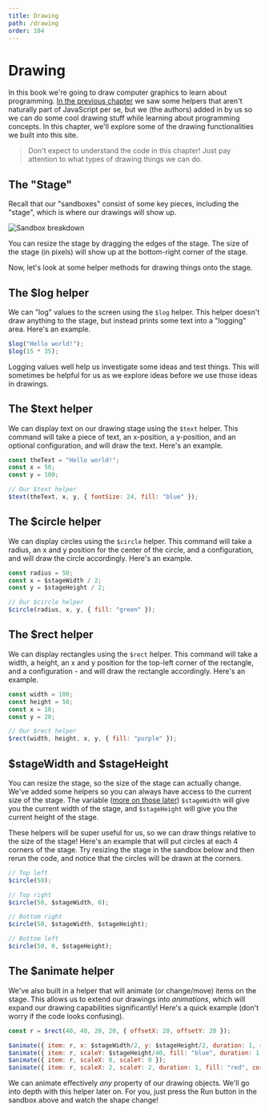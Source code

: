 ```yaml
---
title: Drawing
path: /drawing
order: 104
---
```


# Drawing

In this book we're going to draw computer graphics to learn about programming. [In the previous chapter](/what-is-javascript#-helpers) we saw some helpers that aren't naturally part of JavaScript per se, but we (the authors) added in by us so we can do some cool drawing stuff while learning about programming concepts. In this chapter, we'll explore some of the drawing functionalities we built into this site.

> Don't expect to understand the code in this chapter! Just pay attention to what types of drawing things we can do.

## The "Stage"

Recall that our "sandboxes" consist of some key pieces, including the "stage", which is where our drawings will show up.

![Sandbox breakdown](../assets/img/sandbox-breakdown.png)

You can resize the stage by dragging the edges of the stage. The size of the stage (in pixels) will show up at the bottom-right corner of the stage.

Now, let's look at some helper methods for drawing things onto the stage.

## The $log helper

We can "log" values to the screen using the `$log` helper. This helper doesn't draw anything to the stage, but instead prints some text into a "logging" area. Here's an example.

```js live=true id=drawing-log
$log("Hello world!");
$log(15 * 35);
```

Logging values well help us investigate some ideas and test things. This will sometimes be helpful for us as we explore ideas before we use those ideas in drawings.

## The $text helper

We can display text on our drawing stage using the `$text` helper. This command will take a piece of text, an x-position, a y-position, and an optional configuration, and will draw the text. Here's an example.


```js live=true id=drawing-$text
const theText = "Hello world!";
const x = 50;
const y = 100;

// Our $text helper
$text(theText, x, y, { fontSize: 24, fill: "blue" });
```

## The $circle helper

We can display circles using the `$circle` helper. This command will take a radius, an x and y position for the center of the circle, and a configuration, and will draw the circle accordingly. Here's an example.

```js live=true id=drawing-$circle
const radius = 50;
const x = $stageWidth / 2;
const y = $stageHeight / 2;

// Our $circle helper
$circle(radius, x, y, { fill: "green" });
```

## The $rect helper

We can display rectangles using the `$rect` helper. This command will take a width, a height, an x and y position for the top-left corner of the rectangle, and a configuration - and will draw the rectangle accordingly. Here's an example.

```js live=true id=drawing-$rect
const width = 100;
const height = 50;
const x = 10;
const y = 20;

// Our $rect helper
$rect(width, height, x, y, { fill: "purple" });
```

## $stageWidth and $stageHeight

You can resize the stage, so the size of the stage can actually change. We've added some helpers so you can always have access to the current size of the stage. The variable ([more on those later](/variables)) `$stageWidth` will give you the current width of the stage, and `$stageHeight` will give you the current height of the stage.

These helpers will be super useful for us, so we can draw things relative to the size of the stage! Here's an example that will put circles at each 4 corners of the stage. Try resizing the stage in the sandbox below and then rerun the code, and notice that the circles will be drawn at the corners.

```js live=true id=drawing-$stageWidth
// Top left
$circle(50);

// Top right
$circle(50, $stageWidth, 0);

// Bottom right
$circle(50, $stageWidth, $stageHeight);

// Bottom left
$circle(50, 0, $stageHeight);
```

## The $animate helper

We've also built in a helper that will animate (or change/move) items on the stage. This allows us to extend our drawings into _animations_, which will expand our drawing capabilities significantly! Here's a quick example (don't worry if the code looks confusing).

```js live=true id=drawing-$animate
const r = $rect(40, 40, 20, 20, { offsetX: 20, offsetY: 20 });

$animate({ item: r, x: $stageWidth/2, y: $stageHeight/2, duration: 1, rotation: 180, scaleX: $stageWidth/40, fill: "green" });
$animate({ item: r, scaleY: $stageHeight/40, fill: "blue", duration: 1 })
$animate({ item: r, scaleX: 0, scaleY: 0 });
$animate({ item: r, scaleX: 2, scaleY: 2, duration: 1, fill: "red", cornerRadius: 20 });
```

We can animate effectively _any_ property of our drawing objects. We'll go into depth with this helper later on. For you, just press the Run button in the sandbox above and watch the shape change!